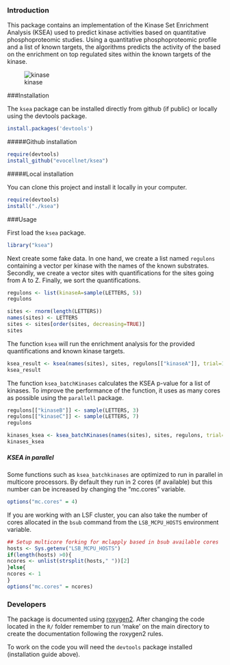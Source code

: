 ### Introduction

This package contains an implementation of the Kinase Set Enrichment Analysis (KSEA) used to predict kinase activities based on quantitative phosphoproteomic studies. Using a quantitative phosphoproteomic profile and a list of known targets, the algorithms predicts the activity of the based on the enrichment on top regulated sites within the known targets of the kinase.

![kinase](./kinase_GSEA.png)

###Installation

The `ksea` package can be installed directly from github (if public) or locally using the devtools package.

```r
install.packages('devtools')
```

#####Github installation

```r
require(devtools)
install_github("evocellnet/ksea")

```

#####Local installation

You can clone this project and install it locally in your computer.

```r
require(devtools)
install("./ksea")

```

###Usage

First load the `ksea` package.

```r
library("ksea")
```

Next create some fake data. In one hand, we create a list named `regulons` containing a vector per kinase with the names of the known substrates. Secondly, we create a vector sites with quantifications for the sites going from A to Z. Finally, we sort the quantifications.

```r
regulons <- list(kinaseA=sample(LETTERS, 5))
regulons

sites <- rnorm(length(LETTERS))
names(sites) <- LETTERS
sites <- sites[order(sites, decreasing=TRUE)]
sites

```

The function `ksea` will run the enrichment analysis for the provided quantifications and known kinase targets.

```r
ksea_result <- ksea(names(sites), sites, regulons[["kinaseA"]], trial=1000, significance = TRUE)
ksea_result

```

The function `ksea_batchKinases` calculates the KSEA p-value for a list of kinases. To improve the performance of the function, it uses as many cores as possible using the `parallell` package.

```r

regulons[["kinaseB"]] <- sample(LETTERS, 3)
regulons[["kinaseC"]] <- sample(LETTERS, 7)
regulons

kinases_ksea <- ksea_batchKinases(names(sites), sites, regulons, trial=1000)
kinases_ksea

```

##### KSEA in parallel #####

Some functions such as `ksea_batchkinases` are optimized to run in parallel in multicore processors. By default they run in 2 cores (if available) but this number can be increased by changing the "mc.cores" variable.

```r
options("mc.cores" = 4)

```

If you are working with an LSF cluster, you can also take the number of cores allocated in the `bsub` command from the `LSB_MCPU_HOSTS` environment variable.

```r
## Setup multicore forking for mclapply based in bsub available cores
hosts <- Sys.getenv("LSB_MCPU_HOSTS")
if(length(hosts) >0){
ncores <- unlist(strsplit(hosts," "))[2]
}else{
ncores <- 1
}
options("mc.cores" = ncores)

```



### Developers

The package is documented using [roxygen2](http://cran.r-project.org/web/packages/roxygen2/index.html). After changing the code located in the `R/` folder remember to run 'make' on the main directory to create the documentation following the roxygen2 rules.

To work on the code you will need the `devtools` package installed (installation guide above).
